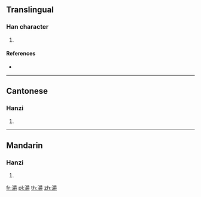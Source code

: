 ==Translingual==

===Han character===
{{Han char|rn=85|rad=水|as=18|sn=21|four=32146|canj=EBWI}}

# {{defn|Han|sort=水18}}

====References====
* {{Han ref|kx=0662.110|dkj=18735|dj=1071.140|hdz=31789.030|uh=7042|ud=28738|bh=F461|bd=62561}}

----

==Cantonese==

===Hanzi===
{{yue-hanzi|jyut=|y=juk1}}

# {{defn|lang=yue|sort=水18}}

----

==Mandarin==

===Hanzi===
{{cmn-hanzi|pin=[[zhuó]] ([[zhuo2]])|wg=cho<sup>2</sup>}}

# {{defn|lang=cmn|sort=水18}}

[[fr:灂]]
[[pl:灂]]
[[th:灂]]
[[zh:灂]]